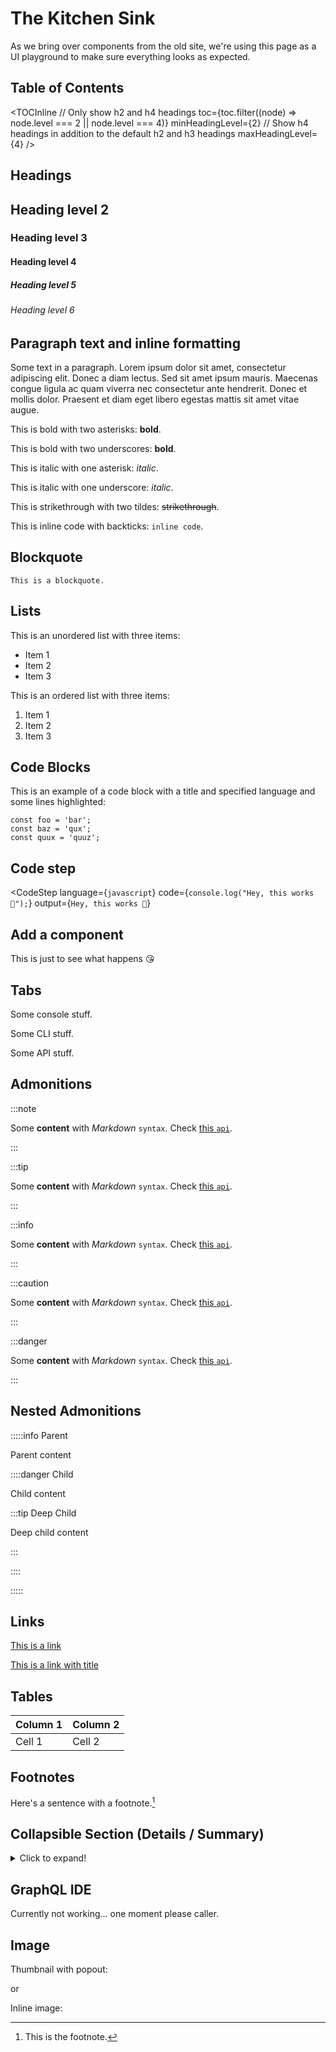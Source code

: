 
# The Kitchen Sink

As we bring over components from the old site, we're using this page as a UI playground to make sure everything looks as
expected.

## Table of Contents

<TOCInline
  // Only show h2 and h4 headings
  toc={toc.filter((node) => node.level === 2 || node.level === 4)}
  minHeadingLevel={2}
  // Show h4 headings in addition to the default h2 and h3 headings
  maxHeadingLevel={4}
/>

## Headings

## Heading level 2

### Heading level 3

#### Heading level 4

##### Heading level 5

###### Heading level 6

## Paragraph text and inline formatting

Some text in a paragraph. Lorem ipsum dolor sit amet, consectetur adipiscing elit. Donec a diam lectus. Sed sit amet
ipsum mauris. Maecenas congue ligula ac quam viverra nec consectetur ante hendrerit. Donec et mollis dolor. Praesent et
diam eget libero egestas mattis sit amet vitae augue.

This is bold with two asterisks: **bold**.

This is bold with two underscores: **bold**.

This is italic with one asterisk: _italic_.

This is italic with one underscore: _italic_.

This is strikethrough with two tildes: ~~strikethrough~~.

This is inline code with backticks: `inline code`.

## Blockquote

```
This is a blockquote.
```

## Lists

This is an unordered list with three items:

- Item 1
- Item 2
- Item 3

This is an ordered list with three items:

1. Item 1
2. Item 2
3. Item 3

## Code Blocks

This is an example of a code block with a title and specified language and some lines highlighted:

```javascript{1,3} title="/src/components/HelloCodeTitle.js"
const foo = 'bar';
const baz = 'qux';
const quux = 'quuz';
```

## Code step

<CodeStep
  language={`javascript`}
  code={`console.log("Hey, this works 🤙");`}
  output={`Hey, this works 🤙`}
>

## Add a component

This is just to see what happens 😘

</CodeStep>

## Tabs

<Tabs groupId="user-preference" className="api-tabs">
  <TabItem value="console" label="Console">

Some console stuff.

  </TabItem>
  <TabItem value="cli" label="CLI">

Some CLI stuff.

  </TabItem>
  <TabItem value="api" label="API">

Some API stuff.

  </TabItem>
</Tabs>

## Admonitions

:::note

Some **content** with _Markdown_ `syntax`. Check [this `api`](#).

:::

:::tip

Some **content** with _Markdown_ `syntax`. Check [this `api`](#).

:::

:::info

Some **content** with _Markdown_ `syntax`. Check [this `api`](#).

:::

:::caution

Some **content** with _Markdown_ `syntax`. Check [this `api`](#).

:::

:::danger

Some **content** with _Markdown_ `syntax`. Check [this `api`](#).

:::

## Nested Admonitions

:::::info Parent

Parent content

::::danger Child

Child content

:::tip Deep Child

Deep child content

:::

::::

:::::

## Links

[This is a link](https://www.hasura.io)

[This is a link with title](https://www.hasura.io "Hasura")

## Tables

| Column 1 | Column 2 |
| -------- | -------- |
| Cell 1   | Cell 2   |

## Footnotes

Here's a sentence with a footnote.[^1]

[^1]: This is the footnote.

## Collapsible Section (Details / Summary)

<details>
  <summary>Click to expand!</summary>

This is a hidden section.

</details>

## GraphQL IDE

Currently not working... one moment please caller.

## Image

Thumbnail with popout:

<Thumbnail src="/img/hasuras.png" alt="Hasuras" />

or

Inline image:

[//]: # "![Example banner](./hasuras.png)"
